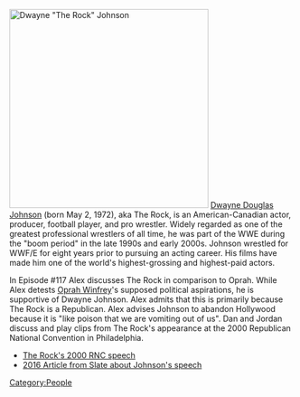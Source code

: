 [[File:Dwayne "The Rock" Johnson.jpg|thumb|352x352px|Dwayne "The Rock" Johnson]]
[https://en.wikipedia.org/wiki/Dwayne_Johnson Dwayne Douglas Johnson] (born May 2, 1972), aka The Rock, is an American-Canadian actor, producer, football player, and pro wrestler. Widely regarded as one of the greatest professional wrestlers of all time, he was part of the WWE during the "boom period" in the late 1990s and early 2000s. Johnson wrestled for WWF/E for eight years prior to pursuing an acting career. His films have made him one of the world's highest-grossing and highest-paid actors.

In Episode #117 Alex discusses The Rock in comparison to Oprah.  While Alex detests [[Oprah Winfrey]]'s supposed political aspirations, he is supportive of Dwayne Johnson.  Alex admits that this is primarily because The Rock is a Republican.  Alex advises Johnson to abandon Hollywood because it is "like poison that we are vomiting out of us".  Dan and Jordan discuss and play clips from The Rock's appearance at the 2000 Republican National Convention in Philadelphia.

*[https://www.youtube.com/watch?v=vUepX_AAmuw The Rock's 2000 RNC speech]
*[https://slate.com/news-and-politics/2016/07/the-rock-at-the-2000-republican-national-convention.html 2016 Article from Slate about Johnson's speech]

[[Category:People]]
